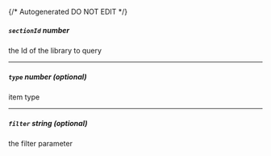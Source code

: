 {/* Autogenerated DO NOT EDIT  */}
##### `sectionId` _number_
the Id of the library to query

---
##### `type` _number (optional)_
item type

---
##### `filter` _string (optional)_
the filter parameter


